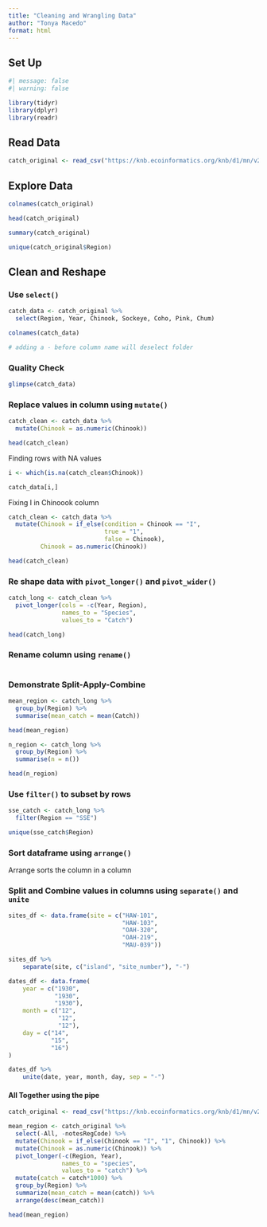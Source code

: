 ```yaml
---
title: "Cleaning and Wrangling Data"
author: "Tonya Macedo"
format: html
---
```


## Set Up

```r
#| message: false
#| warning: false

library(tidyr)
library(dplyr)
library(readr)
```

## Read Data

```r
catch_original <- read_csv("https://knb.ecoinformatics.org/knb/d1/mn/v2/object/df35b.302.1")
```

## Explore Data

```r
colnames(catch_original)

head(catch_original)

summary(catch_original)

unique(catch_original$Region)
```

## Clean and Reshape

### Use `select()`

```r
catch_data <- catch_original %>% 
  select(Region, Year, Chinook, Sockeye, Coho, Pink, Chum)

colnames(catch_data)

# adding a - before column name will deselect folder
```

### Quality Check

```r
glimpse(catch_data)
```

### Replace values in column using `mutate()`

```r
catch_clean <- catch_data %>%
  mutate(Chinook = as.numeric(Chinook))

head(catch_clean)
```

Finding rows with NA values

```r
i <- which(is.na(catch_clean$Chinook))

catch_data[i,]
```

Fixing I in Chinoook column

```r
catch_clean <- catch_data %>%
  mutate(Chinook = if_else(condition = Chinook == "I", 
                           true = "1",
                           false = Chinook),
         Chinook = as.numeric(Chinook))

head(catch_clean)
```

### Re shape data with `pivot_longer()` and `pivot_wider()`

```r
catch_long <- catch_clean %>%
  pivot_longer(cols = -c(Year, Region), 
               names_to = "Species", 
               values_to = "Catch")

head(catch_long)
```


### Rename column using `rename()`

```r


```

### Demonstrate Split-Apply-Combine

```r
mean_region <- catch_long %>%
  group_by(Region) %>% 
  summarise(mean_catch = mean(Catch))

head(mean_region)

n_region <- catch_long %>%
  group_by(Region) %>% 
  summarise(n = n())

head(n_region)
```

### Use `filter()` to subset by rows

```r
sse_catch <- catch_long %>%
  filter(Region == "SSE")

unique(sse_catch$Region)
```

### Sort dataframe using `arrange()`

Arrange sorts the column in a column

### Split and Combine values in columns using `separate()` and `unite`

```r
sites_df <- data.frame(site = c("HAW-101",
                                "HAW-103",
                                "OAH-320",
                                "OAH-219",
                                "MAU-039"))

sites_df %>%
    separate(site, c("island", "site_number"), "-")
```

```r
dates_df <- data.frame(
    year = c("1930",
             "1930",
             "1930"),
    month = c("12",
              "12",
              "12"),
    day = c("14",
            "15",
            "16")
)

dates_df %>%
    unite(date, year, month, day, sep = "-")
```


#### All Together using the pipe

```r
catch_original <- read_csv("https://knb.ecoinformatics.org/knb/d1/mn/v2/object/df35b.302.1")

mean_region <- catch_original %>%
  select(-All, -notesRegCode) %>% 
  mutate(Chinook = if_else(Chinook == "I", "1", Chinook)) %>% 
  mutate(Chinook = as.numeric(Chinook)) %>% 
  pivot_longer(-c(Region, Year), 
               names_to = "species", 
               values_to = "catch") %>%
  mutate(catch = catch*1000) %>% 
  group_by(Region) %>% 
  summarize(mean_catch = mean(catch)) %>% 
  arrange(desc(mean_catch))

head(mean_region)
```


